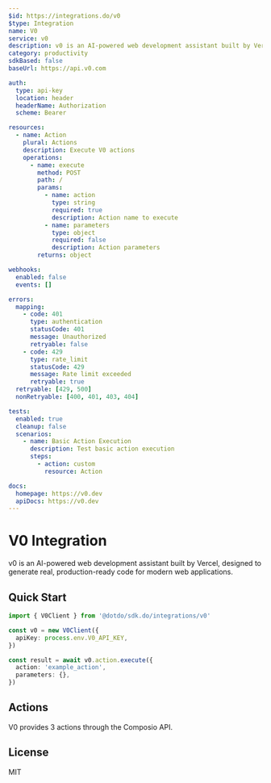 ```yaml
---
$id: https://integrations.do/v0
$type: Integration
name: V0
service: v0
description: v0 is an AI-powered web development assistant built by Vercel, designed to generate real, production-ready code for modern web applications.
category: productivity
sdkBased: false
baseUrl: https://api.v0.com

auth:
  type: api-key
  location: header
  headerName: Authorization
  scheme: Bearer

resources:
  - name: Action
    plural: Actions
    description: Execute V0 actions
    operations:
      - name: execute
        method: POST
        path: /
        params:
          - name: action
            type: string
            required: true
            description: Action name to execute
          - name: parameters
            type: object
            required: false
            description: Action parameters
        returns: object

webhooks:
  enabled: false
  events: []

errors:
  mapping:
    - code: 401
      type: authentication
      statusCode: 401
      message: Unauthorized
      retryable: false
    - code: 429
      type: rate_limit
      statusCode: 429
      message: Rate limit exceeded
      retryable: true
  retryable: [429, 500]
  nonRetryable: [400, 401, 403, 404]

tests:
  enabled: true
  cleanup: false
  scenarios:
    - name: Basic Action Execution
      description: Test basic action execution
      steps:
        - action: custom
          resource: Action

docs:
  homepage: https://v0.dev
  apiDocs: https://v0.dev
---
```


# V0 Integration

v0 is an AI-powered web development assistant built by Vercel, designed to generate real, production-ready code for modern web applications.

## Quick Start

```typescript
import { V0Client } from '@dotdo/sdk.do/integrations/v0'

const v0 = new V0Client({
  apiKey: process.env.V0_API_KEY,
})

const result = await v0.action.execute({
  action: 'example_action',
  parameters: {},
})
```

## Actions

V0 provides 3 actions through the Composio API.

## License

MIT
